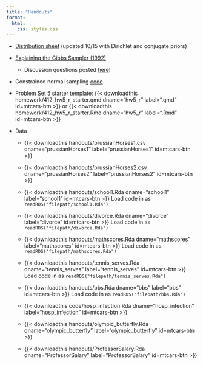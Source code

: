 ```yaml
---
title: "Handouts"
format: 
  html:
    css: styles.css
---
```


-   [Distribution sheet](handouts/distributions_412.pdf) (updated 10/15 with Dirichlet and conjugate priors)

-   [Explaining the Gibbs Sampler (1992)](handouts/ExpGibbs_TAS1992.pdf)

    -   Discussion questions posted [here](handouts/gibbs_reading_guide.pdf)!

-   Constrained normal sampling [code](handouts/constrained_normal.qmd)

-   Problem Set 5 starter template: {{< downloadthis homework/412_hw5_r_starter.qmd dname="hw5_r" label=".qmd" id=mtcars-btn >}} or {{< downloadthis homework/412_hw5_r_starter.Rmd dname="hw5_r" label=".Rmd" id=mtcars-btn >}}

-   Data

    -   

        {{< downloadthis handouts/prussianHorses1.csv dname="prussianHorses1" label="prussianHorses1" id=mtcars-btn >}}

    -   

        {{< downloadthis handouts/prussianHorses2.csv dname="prussianHorses2" label="prussianHorses2" id=mtcars-btn >}}

    -   {{< downloadthis handouts/school1.Rda dname="school1" label="school1" id=mtcars-btn >}} Load code in as `readRDS("filepath/school1.Rda")`

    -   {{< downloadthis handouts/divorce.Rda dname="divorce" label="divorce" id=mtcars-btn >}} Load code in as `readRDS("filepath/divorce.Rda")`

    -   {{< downloadthis handouts/mathscores.Rda dname="mathscores" label="mathscores" id=mtcars-btn >}} Load code in as `readRDS("filepath/mathscores.Rda")`

    -   {{< downloadthis handouts/tennis_serves.Rda dname="tennis_serves" label="tennis_serves" id=mtcars-btn >}} Load code in as `readRDS("filepath/tennis_serves.Rda")`

    -   {{< downloadthis handouts/bbs.Rda dname="bbs" label="bbs" id=mtcars-btn >}} Load code in as `readRDS("filepath/bbs.Rda")`

    -   {{< downloadthis code/hosp_infection.Rda dname="hosp_infection" label="hosp_infection" id=mtcars-btn >}}

    -   {{< downloadthis handouts/olympic_butterfly.Rda dname="olympic_butterfly" label="olympic_butterfly" id=mtcars-btn >}}

    -   {{< downloadthis handouts/ProfessorSalary.Rda dname="ProfessorSalary" label="ProfessorSalary" id=mtcars-btn >}}
